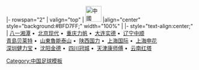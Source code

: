 <noinclude>{{fb start}}</noinclude>
{{fb inner start}}
|- rowspan="2"
| valign="top" | [[File:Flag of the People's Republic of China.svg|42px|中國]] 
|align="center" style="background:#BFD7FF;" width="100%" | {{Tnavbar-header|'''[[2003年中國足球甲A聯賽|2003年]][[中國足球甲A聯賽]]'''|甲A2003}}
{{fb inner end}}
{{fb inner start}} 
|- style="text-align:center;"
|
[[八一足球俱樂部|八一湘潭]]&nbsp;•&nbsp;
[[北京國安足球俱樂部|北京现代]]&nbsp;•&nbsp;
[[重庆力帆足球俱樂部|重庆力帆]]&nbsp;•&nbsp;
[[大连实德足球俱乐部|大连实德]]&nbsp;•&nbsp;
[[辽宁足球俱乐部|辽宁中顺]]
<br>
[[青島中能足球俱樂部|青島贝莱特]]&nbsp;•&nbsp;
[[山東魯能泰山足球俱樂部|山東魯能泰山]]&nbsp;•&nbsp;
[[陕西国力足球俱樂部|陕西国力]]&nbsp;•&nbsp;
[[陕西宝荣浐灞足球俱乐部|上海国际]]&nbsp;•&nbsp;
[[上海申花足球俱樂部|上海申花]]
<br>
[[深圳足球俱樂部|深圳健力宝]]&nbsp;•&nbsp;
[[长沙金德足球俱樂部|沈阳金德]]&nbsp;•&nbsp;
[[四川冠城足球俱乐部|四川冠城]]&nbsp;•&nbsp;
[[天津泰達足球俱樂部|天津康师傅]]&nbsp;•&nbsp;
[[云南红塔足球俱樂部|云南红塔]]
{{fb inner end}}<noinclude>
{{fb end}}
{{using fb}}
</noinclude>
<noinclude>[[Category:中国足球模板]]</noinclude>
